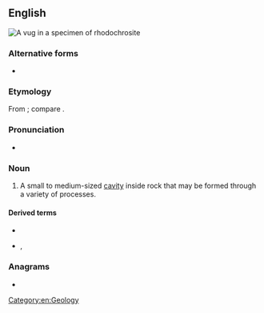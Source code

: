 ==English==
[[File:Rhodochrosite-238927.jpg|thumb|A vug in a specimen of [[rhodochrosite]]]]
{{wikipedia}}

===Alternative forms===
* {{l|en|vugh}}

===Etymology===
From {{etyl|kw|en}} {{m|kw|vooga||cave}}; compare {{m|en|fogou}}.

===Pronunciation===
* {{IPA|/vʌɡ/|lang=en}}

===Noun===
{{en-noun}}

# A small to medium-sized [[cavity]] inside rock that may be formed through a variety of processes.

====Derived terms====
* {{l|en|vugginess}}
* {{l|en|vuggy}}, {{l|en|vughy}}

===Anagrams===
* {{anagrams|en|guv}}

[[Category:en:Geology]]